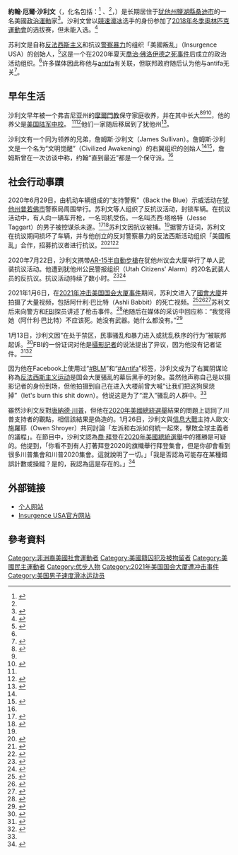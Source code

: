 {{About|美國政治運動家、攝影記者|前美國大陸議會議員、陸軍少將|约翰·沙利文}}

{{Expand language|en}}

{{Infobox Person
| name = 約翰·厄爾·沙利文
| original_name = {{lang|en|John Earle Sullivan}}
| image = 
| native_name = John Earle Sullivan
| width = 
| order = 
| sex = 男
| date of birth = 1994年7月18日<ref>{{Cite web|title=Utah Activist Inside U.S. Capitol Says Woman Killed Was First To Attempt Entrance In House Chamber|url=https://ksltv.com/452545/utahn-behind-social-justice-group-at-washington-march/?|accessdate=2021-01-15|date=2021-01-07|work=KSLTV.com|archive-date=2021-01-10|archive-url=https://web.archive.org/web/20210110143445/https://ksltv.com/452545/utahn-behind-social-justice-group-at-washington-march/|dead-url=no}}</ref>
| place of birth = 
| profession = [[政治運動|政治運動]]家、[[YOUTUBER|YOUTUBER]]
| nationality = 
| residence = {{USA}}[[犹他州|犹他州]][[鹽湖縣|鹽湖縣]][[桑迪_(犹他州)|桑迪市]]
| website = {{URL|https://www.johnsullivan.org/|个人网站}}
}}

'''約翰·厄爾·沙利文'''（{{lang-en|John Earle Sullivan}}，化名包括：{{lang|en|Jayden X}}<ref name="RollingStone">{{cite news |work=[[Rolling_Stone|Rolling Stone]] |url=https://www.rollingstone.com/culture/culture-features/ashli-babbitt-shooting-video-jayden-x-maga-riot-interview-1112949/ |first=Tim |last=Dickinson |date=2021-01-14 |title='I Don't Think She Deserved to Die': Black Activist Who Filmed Ashli Babbitt Shooting Speaks Out |quote=John Sullivan was arrested and charged on January 14th, according to the Department of Justice, with "one count of knowingly entering or remaining in any restricted building or grounds without lawful authority, one count of violent entry and disorderly conduct on Capitol grounds, and one count of interfering with law enforcement engaged in the lawful performance of their official duties incident to and during the commission of civil disorder." An FBI affidavit discounts Sullivan's claim to be a journalist ... John Sullivan, a.k.a. Jayden X, is a civil rights activist and crowdfunded video journalist ... Sullivan's profile is unique: The 26-year-old is a resident of Utah and a former competitive speed skater who participated in the 2018 Olympic trials. |archive-date=2021-01-13 |archive-url=https://archive.today/20210113183129/https://www.rollingstone.com/culture/culture-features/ashli-babbitt-shooting-video-jayden-x-maga-riot-interview-1112949/ |access-date=2021-01-15 |deadurl=no }}</ref>
、{{lang|en|Activist John}}<ref name="Mackey"/>，{{bd|1994年|7月18日||}}）是长期居住于[[犹他州|犹他州]][[鹽湖縣|鹽湖縣]][[桑迪_(犹他州)|桑迪市]]的一名美國[[政治運動|政治運動]]家<ref name="militia">{{cite news |last1=Okoren |first1=Nicolle |title=The birth of a militia: how an armed group polices Black Lives Matter protests |url=https://www.theguardian.com/us-news/2020/jul/27/utah-militia-armed-group-police-black-lives-matter-protests |access-date=2021-01-16 |work=The Guardian |date=2020-06-27 |language=en |quote=Sullivan, one of the few black men organizing for racial justice in Utah, is not from Provo but Sandy, a suburb of Salt Lake City.}}</ref>。沙利文曾以[[競速滑冰|競速滑冰]]选手的身份参加了[[2018年冬季奧林匹克運動會|2018年冬季奧林匹克運動會]]的选拔赛，但未能入选。<ref>{{cite web|title=KSL Olympic News Coverage|url=https://www.youtube.com/watch?v=-sVlizpVy9g|accessdate=|author=|date=2018-01-07|format=|publisher=KSL-TV|language=|via=Sullivan's YouTube channel|access-date=2020-01-15|archive-date=2021-01-15|archive-url=https://web.archive.org/web/20210115225559/https://www.youtube.com/watch?v=-sVlizpVy9g|dead-url=no}}</ref>

苏利文是自称[[反法西斯主义|反法西斯主义]]和抗议[[警察暴力|警察暴力]]的组织「美國叛乱」（Insurgence USA）的创始人，<ref>{{Cite web|title=Utah activist inside U.S. Capitol says woman killed was first to try and enter House chamber|url=https://www.deseret.com/utah/2021/1/7/22219733/utah-activist-inside-u-s-capitol-says-woman-killed-was-first-to-try-and-enter-house-chamber-sullivan|accessdate=2021-01-15|date=2021-01-07|last=Donaldson|first=Amy|work=Deseret News|language=en|archive-date=2021-01-15|archive-url=https://web.archive.org/web/20210115123953/https://www.deseret.com/utah/2021/1/7/22219733/utah-activist-inside-u-s-capitol-says-woman-killed-was-first-to-try-and-enter-house-chamber-sullivan|dead-url=no}}</ref>这是一个在2020年夏天[[乔治·弗洛伊德之死|喬治·佛洛伊德之死事件]]后成立的政治活动组织。<ref name=":0" />许多媒体因此称他与[[反法西斯主义运动_(美国)|antifa]]有关联，但联邦政府随后认为他与antifa无关<ref name="Curt Devine, Majlie de Puy Kamp and Scott Glover">{{Cite web|url=https://www.cnn.com/2021/01/15/politics/giuliani-unfounded-antifa-claim-invs/index.html|title=Giuliani uses unfounded 'Antifa' argument to defend Trump|author=Curt Devine, Majlie de Puy Kamp and Scott Glover|website=CNN}}</ref>。

== 早年生活 ==
沙利文早年被一个弗吉尼亚州的[[摩爾門教|摩爾門教]]保守家庭收养，并在其中长大<ref name="marantz">{{cite web |url=https://www.newyorker.com/news/us-journal/when-reporting-becomes-a-defense-for-rioting |title=When Reporting Becomes a Defense for Rioting |date=2021-02-03 |last=Marantz |first=Andrew |author-link=Andrew Marantz |website=[[The_New_Yorker|The New Yorker]] |access-date=2021-02-15}}</ref><ref name="Mackey" /><ref name=Gehrke>{{cite web |last=Gehrke |first=Robert |date=2021-01-16 |title=What we know about John Sullivan, charged with rioting at the U.S. Capitol |url=https://www.sltrib.com/news/politics/2021/01/16/robert-gehrke-what-we/ |access-date=2021-01-16 |website=The Salt Lake Tribune |language=en}}</ref>，他的养父是[[美国陆军|美国陆军]][[中校|中校]]。<!--请不要加入他的父亲名字，他的家人向媒体要求不要加入姓名--><ref name="marantz" /><ref name=Mackey>{{cite web |last=Mackey |first=Robert |date=2021-01-14 |title=John Sullivan, Who Filmed Shooting of Ashli Babbitt in Capitol, Detained on Federal Charges |url=https://theintercept.com/2021/01/14/341260/ |access-date=2021-01-15 |website=The Intercept |language=en |quote=Sullivan, who began calling himself “Activist John” last summer}}</ref>他们一家随后移居到了犹他州<ref name="uberjohn">{{Cite web |title=Meet John: An Aspiring Speed Skater |work=Uber Blog |date=2016-08-04 |access-date=2021-01-16 |url= https://www.uber.com/blog/meet-john-an-aspiring-speed-skater/ |archive-url=https://web.archive.org/web/20210108220256/https://www.uber.com/blog/meet-john-an-aspiring-speed-skater/ |archive-date=2021-01-08}}</ref>。

沙利文有一个同为领养的兄弟，詹姆斯·沙利文（James Sullivan）。詹姆斯·沙利文是一个名为“文明觉醒”（Civilized Awakening）的右翼组织的创始人<ref name="Gehrke" /><ref name="wusa9.com">{{Cite web|url=https://www.wusa9.com/article/news/national/capitol-riots/man-turns-in-brother-capitol-riots/65-12ca4cd6-ce84-409c-934f-1afff89d58e5|title=This man turned in his own brother for his involvement in the Capitol insurrection|date=2021-01-21|website=Wusa9.com|access-date=2022-02-05}}</ref>，詹姆斯曾在一次访谈中称，约翰“直到最近”都是一个保守派。<ref name="Mackey" />

== 社会行动事蹟 ==

2020年6月29日，由机动车辆组成的“支持警察”（Back the Blue）示威活动在[[犹他州|犹他州]][[普若佛|普若佛市]]警察局周围举行。苏利文等人组织了反抗议活动，封锁车辆。在抗议活动中，有人向一辆车开枪，一名司机受伤。一名叫杰西·塔格特（Jesse Taggart）的男子被控谋杀未遂。<ref>{{cite web|title=Utahn charged with shooting at driver during Provo protest ordered to pay higher bail or return to jail|url=https://www.deseret.com/utah/2020/8/4/21345073/racial-justice-protests-bail-raised-for-utahn-charged-with-shooting-at-suv-in-crowd-provo|accessdate=2021-01-15|author=|date=2020-08-04|format=|publisher=|language=|first1=Annie|last1=Knox|website=Deseret News|archive-date=2021-01-09|archive-url=https://web.archive.org/web/20210109231711/https://www.deseret.com/utah/2020/8/4/21345073/racial-justice-protests-bail-raised-for-utahn-charged-with-shooting-at-suv-in-crowd-provo|dead-url=no}}</ref><ref name="Roberts">{{cite news|work=KUTV|url=https://kutv.com/news/local/police-man-arrested-for-shooting-at-provo-protest-is-known-instigator|first=Alyssa|last=Roberts|date=2020-07-03|title=Police: Man arrested for shooting at Provo protest is known|quote=Some, including an organizer with Insurgence USA, indicated they believe the driver who was shot was trying to drive into protesters who were blocking the road. "After seeing the violence ... and everything that transpired that day, it came to my realization that this place needed it the most, because nowhere in Salt Lake City have I seen that just blatant hatred, people trying to run people over. Just disrespectful," John Sullivan told 2News.|author=|publisher=|accessdate=|language=|format=|archive-date=2021-01-10|archive-url=https://web.archive.org/web/20210110044554/https://kutv.com/news/local/police-man-arrested-for-shooting-at-provo-protest-is-known-instigator|dead-url=no}}</ref>苏利文因抗议被捕。<ref name="Reavy" />据警方证词，苏利文在抗议期间损坏了车辆，并与他创立的反对警察暴力的反法西斯活动组织「美國叛乱」合作，招募抗议者进行抗议。<ref name=":0">{{cite news |author1=Jeff Tavss |title=Utah activist claims he was just documenting US Capitol insurgence |url=https://www.fox13now.com/news/local-news/utah-activist-claims-he-was-just-documenting-us-capitol-insurgence |work=fox13now |date=2021-01-09|accessdate=2021-01-14 |archive-date=2021-01-15 |archive-url=https://web.archive.org/web/20210115225603/https://www.fox13now.com/news/local-news/utah-activist-claims-he-was-just-documenting-us-capitol-insurgence |dead-url=no }}</ref><ref name="Reavy">{{cite news|work=Deseret News|date=2020-07-10|url=https://www.deseret.com/utah/2020/7/10/21320220/organizer-of-provo-protest-arrested-accused-of-rioting-making-threats|first=Pat|last=Reavy|title=Organizer of Provo protest arrested, accused of rioting, making threats|author=|publisher=|accessdate=|language=|format=|archive-date=2021-01-15|archive-url=https://web.archive.org/web/20210115123927/https://www.deseret.com/utah/2020/7/10/21320220/organizer-of-provo-protest-arrested-accused-of-rioting-making-threats|dead-url=no}}</ref><ref name="Richardson">{{cite news|work=Utah Daily Herald|url=https://www.heraldextra.com/news/local/top-utah-county-stories-2-provo-protests-inspire-state-legislation/article_c58ae168-b3c7-5624-9423-e7d72394fec4.html|title=Top Utah County stories (2): Provo protests inspire state legislation|first=Ryan|last=Richardson|quote=One of the organizers of the event, 25-year-old John Earle Sullivan of Sandy, was also taken into custody for his involvement in the unlawful assembly. The protest was considered unlawful because organizers had not received a permit for the event, according to arrest documents. Sullivan and his organization, Insurgence USA, reportedly promoted the event online and made social media postings that advocated for other protesters to join. Authorities alleged that Sullivan committed riotous acts as a protest organizer, and he was arrested under the suspicion of third-degree felony rioting, class A misdemeanor criminal mischief and class B misdemeanor threat of violence.|author=|date=|publisher=|accessdate=|language=|format=|archive-date=2021-01-15|archive-url=https://web.archive.org/web/20210115225600/https://www.heraldextra.com/news/local/top-utah-county-stories-2-provo-protests-inspire-state-legislation/article_c58ae168-b3c7-5624-9423-e7d72394fec4.html|dead-url=no}}</ref>

2020年7月22日，沙利文携带[[AR-15半自動步槍|AR-15半自動步槍]]在犹他州议会大厦举行了单人武装抗议活动。他遭到犹他州公民警报组织（Utah Citizens' Alarm）的20名武装人员的反抗议。抗议活动持续了数小时。<ref>{{cite web|title=20 men with guns confront solo armed black protester at Utah Capitol|url=https://www.newsweek.com/utah-armed-protesters-capitol-uca-1519925|accessdate=2021-01-15|author=Ewan Palmer|date=2020-07-23|website=[[Newsweek|Newsweek]]|archive-date=2020-11-30|archive-url=https://web.archive.org/web/20201130141345/https://www.newsweek.com/utah-armed-protesters-capitol-uca-1519925|dead-url=no}}</ref><ref>{{cite web|title=The birth of a militia: how an armed group polices Black Lives Matter protests|url=http://www.theguardian.com/us-news/2020/jul/27/utah-militia-armed-group-police-black-lives-matter-protests|accessdate=2021-01-15|author=Nicolle Okoren|date=2020-07-27|website=[[The_Guardian|The Guardian]]|archive-date=2020-12-30|archive-url=https://web.archive.org/web/20201230210553/https://www.theguardian.com/us-news/2020/jul/27/utah-militia-armed-group-police-black-lives-matter-protests|dead-url=no}}</ref>

2021年1月6日，在[[2021年冲击美国国会大厦事件|2021年冲击美国国会大厦事件]]期间，苏利文进入了[[美國國會大廈|國會大廈]]并拍摄了大量视频，包括阿什利·巴比特（Ashli Babbit）的死亡视频。<ref>{{cite web|title=AFFIDAVIT IN SUPPORT OF CRIMINAL COMPLAINT AND ARREST WARRANT|url=https://www.justice.gov/opa/page/file/1354781/download|last1=Foulger|first1=Matthew|website=U.S. Department of Justice|access-date=2021-01-15|archive-url=https://web.archive.org/web/20210114223527/https://www.justice.gov/opa/page/file/1354781/download|archive-date=2021-01-14|dead-url=no}}</ref><ref>{{cite news|work=[[Washington_Post|Washington Post]] via [[Seattle_Times|Seattle Times]]|url=https://www.seattletimes.com/nation-world/nation/video-shows-fatal-shooting-of-ashli-babbitt-in-the-capitol/|date=2021-01-08|title=Video shows fatal shooting of Ashli Babbitt in the Capitol|quote=John Sullivan, a liberal activist who shoots video at a range of protests and who filmed the footage on Wednesday|accessdate=2021-01-15|archive-date=2021-01-11|archive-url=https://web.archive.org/web/20210111204042/https://www.seattletimes.com/nation-world/nation/video-shows-fatal-shooting-of-ashli-babbitt-in-the-capitol/|dead-url=no}}</ref><ref name="Ruiz">{{cite news|work=[[Fox_News|Fox News]]|url=https://www.foxnews.com/politics/anti-trump-activist-entered-capitol-wednesday|first=Michael|last=Ruiz|title=BLM activist inside Capitol claims he was 'documenting' riots|quote=Sullivan says he was standing near Air Force veteran Ashli Babbitt when she was shot and killed in the Capitol, and video appears to show him on the scene.|accessdate=2021-01-15|archive-date=2021-01-15|archive-url=https://web.archive.org/web/20210115220643/https://www.foxnews.com/politics/anti-trump-activist-entered-capitol-wednesday|dead-url=no}}</ref>苏利文后来向警方和[[FBI|FBI]]探员讲述了枪击事件。<ref name="McCarthy">{{cite news|last=McCarthy|first=Bill|title=Facebook posts wrongly claim left-wing activist, antifa 'incited' US Capitol mob|url=https://www.politifact.com/factchecks/2021/jan/09/facebook-posts/facebook-posts-wrongly-claim-left-wing-activist-an/|access-date=2021-01-14|work=[[PolitiFact|PolitiFact]]|date=2021-01-08|archive-date=2021-01-15|archive-url=https://web.archive.org/web/20210115120630/https://www.politifact.com/factchecks/2021/jan/09/facebook-posts/facebook-posts-wrongly-claim-left-wing-activist-an/|dead-url=no}}</ref>他随后在媒体的采访中回应称：“我觉得她（阿什利·巴比特）不应该死。她没有武器。她什么都没有。”<ref>{{Cite web|title='I Don't Think She Deserved to Die': Black Activist Who Filmed Ashli Babbitt Shooting Speaks Out|url=https://www.rollingstone.com/culture/culture-features/ashli-babbitt-shooting-video-jayden-x-maga-riot-interview-1112949/|accessdate=2021-01-15|date=2021-01-15|last=Dickinson|first=Tim|work=Rolling Stone|language=en-US|archive-date=2021-01-15|archive-url=https://web.archive.org/web/20210115062243/https://www.rollingstone.com/culture/culture-features/ashli-babbitt-shooting-video-jayden-x-maga-riot-interview-1112949/|dead-url=no}}</ref>

1月13日，沙利文因“在处于禁区，民事骚乱和暴力进入或扰乱秩序的行为”被联邦起诉。<ref>{{cite news|last1=Reavy|first1=Pat|title=Salt Lake Valley man charged federally for alleged role in U.S. Capitol riot|url=https://www.deseret.com/utah/2021/1/14/22231783/salt-lake-valley-man-charged-federally-for-alleged-role-in-u-s-capitol-riot-insurrection-trump|access-date=2021-01-14|work=[[Deseret_News|Deseret News]]|date=2021-01-14|language=en|quote=A Sandy man who participated in a pro-Trump rally at the U.S. Capitol that turned into a violent attack has been charged for his alleged involvement that day.  John Earle Sullivan, 25, was charged federally on Wednesday with being on restricted property, civil disorder and “violent entry or disorderly conduct,” according to a complaint filed in U.S. District Court in the District of Columbia.|archive-date=2021-01-15|archive-url=https://web.archive.org/web/20210115123819/https://www.deseret.com/utah/2021/1/14/22231783/salt-lake-valley-man-charged-federally-for-alleged-role-in-u-s-capitol-riot-insurrection-trump|dead-url=no}}</ref>FBI的一份证词对他是[[攝影記者|攝影記者]]的说法提出了异议，因为他没有记者证件。<ref>{{cite news|work=[[Rolling_Stone|Rolling Stone]]|url=https://www.rollingstone.com/culture/culture-features/ashli-babbitt-shooting-video-jayden-x-maga-riot-interview-1112949/|first=Tim|last=Dickinson|date=2021-01-14|title=John Sullivan, Who Filmed Ashli Babbitt Death at Capitol, Opens Up|quote=John Sullivan was arrested and charged on January 14th, according to the Department of Justice, with “one count of knowingly entering or remaining in any restricted building or grounds without lawful authority, one count of violent entry and disorderly conduct on Capitol grounds, and one count of interfering with law enforcement engaged in the lawful performance of their official duties incident to and during the commission of civil disorder.” An FBI affidavit discounts Sullivan’s claim to be a journalist .. Sullivan’s profile is unique: The 26-year-old is a resident of Utah and a former competitive speed skater who participated in the 2018 Olympic trials.|accessdate=2021-01-15|archive-date=2021-01-15|archive-url=https://web.archive.org/web/20210115062243/https://www.rollingstone.com/culture/culture-features/ashli-babbitt-shooting-video-jayden-x-maga-riot-interview-1112949/|dead-url=no}}</ref><ref>{{cite document|title=UNITED STATES OF AMERICA v. JOHN EARLE SULLIVAN|url=https://www.scribd.com/document/490763513/Sullivan-Affidavit|last=Foulger|first=Matthew B.|date=2021-01-13|quote=He has admitted that he has no press credentials and the investigation has not revealed any connection between SULLIVAN and any journalistic organizations.|journal=|access-date=2021-01-15|archive-date=2021-01-15|archive-url=https://web.archive.org/web/20210115000335/https://www.scribd.com/document/490763513/Sullivan-Affidavit|dead-url=no}}</ref>

因为他在Facebook上使用过“[[Black_Lives_Matter|#BLM]]”和“[[反法西斯主义运动|#Antifa]]”标签，沙利文成为了右翼阴谋论称為[[反法西斯主义运动_(美国)|反法西斯主义运动]]是国会大厦骚乱的幕后黑手的对象。虽然他声称自己是以摄影记者的身份到场，但他拍摄到自己在进入大楼前曾大喊“让我们把这狗屎烧掉”（let's burn this shit down）。他说这是为了“混入”骚乱的人群中。<ref name="McCarthy" />

雖然沙利文反對[[唐納德·川普|唐納德·川普]]，但他在[[2020年美國總統選舉|2020年美國總統選舉]]結果的問題上認同了川普支持者的觀點，相信該結果是偽造的。1月26日，沙利文與[[InfoWars|信息大戰]]{{link-en|網站作戰室節目|The War Room with Owen Shroyer}}主持人歐文·施羅耶（Owen Shroyer）共同討論「左派和右派如何統一起來，擊敗全球主義者的議程」。在節目中，沙利文認為[[喬·拜登|喬·拜登]]在[[2020年美國總統選舉|2020年美國總統選舉]]中的獲勝是可疑的。他提到，「你看不到有人打著拜登2020的旗幟舉行拜登集會，但是你卻會看到很多川普集會和川普2020集會。這就說明了一切。」「我是否認為可能存在某種錯誤計數或操縱？是的，我認為這是存在的。」<ref>{{cite news | editor = 高芸 | title = 安提法頭目沙利文：拜登獲勝「有貓膩」 | url = https://www.secretchina.com/news/b5/2021/01/30/960820.html | website = [[看中國|看中國]] | date = 2021年1月30日 | accessdate = 2021年2月4日}}</ref>

== 外部链接 ==
*[https://www.johnsullivan.org/ 个人网站]
*[https://www.insurgenceusa.com/ Insurgence USA官方网站]

== 參考資料 ==
{{reflist|2}}
{{DEFAULTSORT:Sullivan, John Earle}}
[[Category:非洲裔美國社會運動者|Category:非洲裔美國社會運動者]]
[[Category:美國籍囚犯及被拘留者|Category:美國籍囚犯及被拘留者]]
[[Category:美國民主運動者|Category:美國民主運動者]]
[[Category:优步人物|Category:优步人物]]
[[Category:2021年美国国会大厦遭冲击事件|Category:2021年美国国会大厦遭冲击事件]]
[[Category:美国男子速度滑冰运动员|Category:美国男子速度滑冰运动员]]